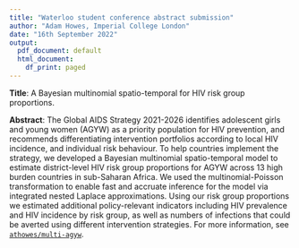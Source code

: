```yaml
---
title: "Waterloo student conference abstract submission"
author: "Adam Howes, Imperial College London"
date: "16th September 2022"
output:
  pdf_document: default
  html_document:
    df_print: paged
---
```


**Title**:
A Bayesian multinomial spatio-temporal for HIV risk group proportions.

**Abstract**:
The Global AIDS Strategy 2021-2026 identifies adolescent girls and young women (AGYW) as a priority population for HIV prevention, and recommends differentiating intervention portfolios according to local HIV incidence, and individual risk behaviour.
To help countries implement the strategy, we developed a Bayesian multinomial spatio-temporal model to estimate district-level HIV risk group proportions for AGYW across 13 high burden countries in sub-Saharan Africa.
We used the multinomial-Poisson transformation to enable fast and accruate inference for the model via integrated nested Laplace approximations.
Using our risk group proportions we estimated additional policy-relevant indicators including HIV prevalence and HIV incidence by risk group, as well as numbers of infections that could be averted using different intervention strategies.
For more information, see [`athowes/multi-agyw`](https://github.com/athowes/multi-agyw).
